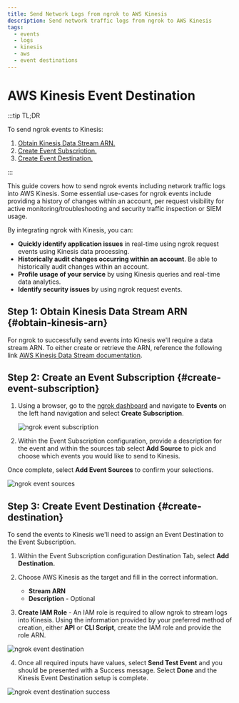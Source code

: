 ```yaml
---
title: Send Network Logs from ngrok to AWS Kinesis
description: Send network traffic logs from ngrok to AWS Kinesis
tags:
  - events
  - logs
  - kinesis
  - aws
  - event destinations
---
```


# AWS Kinesis Event Destination

:::tip TL;DR

To send ngrok events to Kinesis:

1. [Obtain Kinesis Data Stream ARN.](#obtain-kinesis-arn)
1. [Create Event Subscription.](#create-event-subscription)
1. [Create Event Destination.](#create-destination)

:::

This guide covers how to send ngrok events including network traffic logs into AWS Kinesis.
Some essential use-cases for ngrok events include providing a history of changes within an account, per request visibility for active monitoring/troubleshooting and security traffic inspection or SIEM usage.

By integrating ngrok with Kinesis, you can:

- **Quickly identify application issues** in real-time using ngrok request events using Kinesis data processing.
- **Historically audit changes occurring within an account**. Be able to historically audit changes within an account.
- **Profile usage of your service** by using Kinesis queries and real-time data analytics.
- **Identify security issues** by using ngrok request events.

## **Step 1**: Obtain Kinesis Data Stream ARN {#obtain-kinesis-arn}

For ngrok to successfully send events into Kinesis we'll require a data stream ARN. To either create or retrieve the ARN, reference the following link [AWS Kinesis Data Stream documentation](https://docs.aws.amazon.com/streams/latest/dev/tutorial-stock-data-kplkcl-create-stream.html).

## **Step 2**: Create an Event Subscription {#create-event-subscription}

1. Using a browser, go to the [ngrok dashboard](https://dashboard.ngrok.com) and navigate to **Events** on the left hand navigation and select **Create Subscription**.

   ![ngrok event subscription](img/event_sub.png)

2. Within the Event Subscription configuration, provide a description for the event and within the sources tab select **Add Source** to pick and choose which events you would like to send to Kinesis.

Once complete, select **Add Event Sources** to confirm your selections.

![ngrok event sources](img/event_sources.png)

## **Step 3**: Create Event Destination {#create-destination}

To send the events to Kinesis we'll need to assign an Event Destination to the Event Subscription.

1. Within the Event Subscription configuration Destination Tab, select **Add Destination.**

1. Choose AWS Kinesis as the target and fill in the correct information.

   - **Stream ARN**
   - **Description** - Optional

1. **Create IAM Role** - An IAM role is required to allow ngrok to stream logs into Kinesis. Using the information provided by your preferred method of creation, either **API** or **CLI Script**, create the IAM role and provide the role ARN.

![ngrok event destination](img/event_destination.png)

4. Once all required inputs have values, select **Send Test Event** and you should be presented with a Success message. Select **Done** and the Kinesis Event Destination setup is complete.

![ngrok event destination success](img/success.png)
